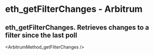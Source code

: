 # eth_getFilterChanges  - Arbitrum

## eth_getFilterChanges. Retrieves changes to a filter since the last poll


<ArbitrumMethod_getFilterChanges />
